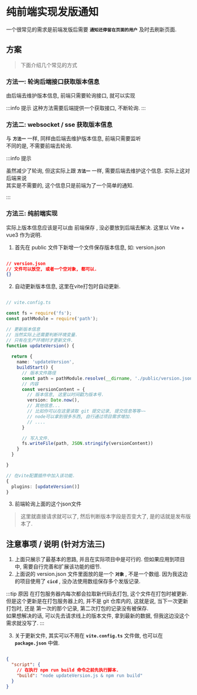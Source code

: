
# 纯前端实现发版通知

一个很常见的需求是前端发版后需要 **`通知还停留在页面的用户`** 及时去刷新页面.  

## 方案

> 下面介绍几个常见的方式

### 方法一: 轮询后端接口获取版本信息

由后端去维护版本信息, 前端只需要轮询接口, 就可以实现

:::info 提示
这种方法需要后端提供一个获取接口, 不断轮询.
:::

### 方法二: websocket / sse 获取版本信息

与 **`方法一`** 一样, 同样由后端去维护版本信息, 前端只需要监听  
不同的是, 不需要前端去轮询.

:::info 提示

虽然减少了轮询, 但这实际上跟 **`方法一`** 一样, 需要后端去维护这个信息. 实际上这对后端来说  
其实是不需要的, 这个信息只是前端为了一个简单的通知.

:::

### 方法三: 纯前端实现

实际上版本信息应该是可以由 <Tag color="blue-inverse" >前端保存</Tag> , 没必要放到后端去解决. 这里以 <Tag color="blue-inverse">Vite + vue3</Tag> 作为说明.  

1. 首先在 <Tag color="cyan">public</Tag> 文件下新增一个文件保存版本信息, 如: version.json  

```json

// version.json
// 文件可以放空, 或者一个空对象, 都可以.
{}

```

2. 自动更新版本信息, 这里在vite打包时自动更新.

```ts pure

// vite.config.ts

const fs = require('fs');
const pathModule = require('path');

// 更新版本信息
// 当然实际上还需要判断环境变量.
// 只有在生产环境时才更新文件.
function updateVersion() {
  
  return {
    name: 'updateVersion',
    buildStart() {
      // 版本文件路径
      const path = pathModule.resolve(__dirname, './public/version.json');
      // 内容
      const versionContent = {
        // 版本信息, 这里以时间戳为版本号.
        version: Date.now(),
        // 其他信息...
        // 比如你可以在这里读取 git 提交记录, 提交信息等等~~
        // node可以拿到很多东西, 自行通过项目需求增加.
        // ....
      }

      // 写入文件.
      fs.writeFile(path, JSON.stringify(versionContent))
    }
  }

}

// 在vite配置插件中加入该功能.
{
  plugins: [updateVersion()]
}

```

3. 前端轮询上面的这个json文件

> 这里就直接请求就可以了, 然后判断版本字段是否变大了, 是的话就是发布版本了.


## 注意事项 / 说明 (针对方法三)

1. 上面只展示了最基本的思路, 并且在实际项目中是可行的. 但如果应用到项目中, 需要自行完善和扩展该功能的细节.  
2. 上面说的 <Tag color="cyan-inverse">version.json</Tag> 文件里面放的是一个 **`对象`** , 不是一个数组.
因为我这边的项目使用了 **`cicd`** , 没办法使用数组保存多个发版记录.  

:::tip 原因
在打包服务器内每次都会拉取新代码去打包,
这个文件在打包时被更新. 但是这个更新是在打包服务器上的, 并不是 git 仓库内的, 这就是说, 当下一次更新打包时, 还是
第一次的那个记录, 第二次打包的记录没有被保存.  
如果想解决的话, 可以先去请求线上的版本文件, 拿到最新的数据,
但我这边没这个需求就没写了.
:::

3. 关于更新文件, 其实可以不用在 **`vite.config.ts`** 文件做, 也可以在 **`package.json`** 中做.

```json

{
  "script": {
    // 在执行 npm run build 命令之前先执行脚本.
    "build": "node updateVersion.js & npm run build"
  }
}

```